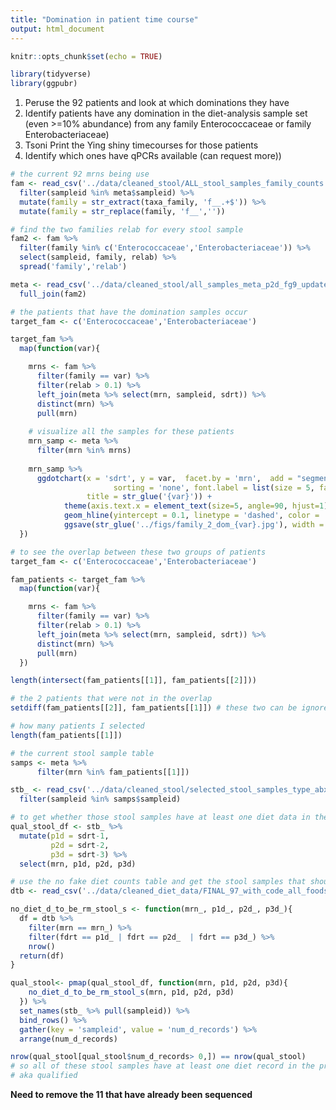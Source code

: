 ```yaml
---
title: "Domination in patient time course"
output: html_document
---
```


```r
knitr::opts_chunk$set(echo = TRUE)
```

```r
library(tidyverse)
library(ggpubr) 
```

1.	Peruse the 92 patients and look at which dominations they have
2.	Identify patients have any domination in the diet-analysis sample set (even >=10% abundance) from any family Enterococcaceae or family Enterobacteriaceae)
3.	Tsoni Print the Ying shiny timecourses for those patients
4.	Identify which ones have qPCRs available (can request more))

```r
# the current 92 mrns being use
fam <- read_csv('../data/cleaned_stool/ALL_stool_samples_family_counts.csv') %>% 
  filter(sampleid %in% meta$sampleid) %>% 
  mutate(family = str_extract(taxa_family, 'f__.+$')) %>% 
  mutate(family = str_replace(family, 'f__',''))

# find the two families relab for every stool sample
fam2 <- fam %>% 
  filter(family %in% c('Enterococcaceae','Enterobacteriaceae')) %>% 
  select(sampleid, family, relab) %>% 
  spread('family','relab')

meta <- read_csv('../data/cleaned_stool/all_samples_meta_p2d_fg9_updated.csv')  %>% 
  full_join(fam2)
```

```r
# the patients that have the domination samples occur
target_fam <- c('Enterococcaceae','Enterobacteriaceae')

target_fam %>% 
  map(function(var){

    mrns <- fam %>% 
      filter(family == var) %>% 
      filter(relab > 0.1) %>% 
      left_join(meta %>% select(mrn, sampleid, sdrt)) %>% 
      distinct(mrn) %>% 
      pull(mrn)
    
    # visualize all the samples for these patients
    mrn_samp <- meta %>% 
      filter(mrn %in% mrns)
    
    mrn_samp %>% 
      ggdotchart(x = 'sdrt', y = var,  facet.by = 'mrn',  add = "segments",
                       sorting = 'none', font.label = list(size = 5, face = "plain"),
                 title = str_glue('{var}')) +
            theme(axis.text.x = element_text(size=5, angle=90, hjust=1)) +
            geom_hline(yintercept = 0.1, linetype = 'dashed', color = 'red') +
            ggsave(str_glue('../figs/family_2_dom_{var}.jpg'), width = 15, height = 7)
  })
```

```r
# to see the overlap between these two groups of patients
target_fam <- c('Enterococcaceae','Enterobacteriaceae')

fam_patients <- target_fam %>% 
  map(function(var){

    mrns <- fam %>% 
      filter(family == var) %>% 
      filter(relab > 0.1) %>% 
      left_join(meta %>% select(mrn, sampleid, sdrt)) %>% 
      distinct(mrn) %>% 
      pull(mrn)
  }) 

length(intersect(fam_patients[[1]], fam_patients[[2]]))

# the 2 patients that were not in the overlap  
setdiff(fam_patients[[2]], fam_patients[[1]]) # these two can be ignored doesn't reach the requirement 

# how many patients I selected
length(fam_patients[[1]])
```
```r
# the current stool sample table 
samps <- meta %>% 
      filter(mrn %in% fam_patients[[1]])

stb_ <- read_csv('../data/cleaned_stool/selected_stool_samples_type_abx.csv') %>% 
  filter(sampleid %in% samps$sampleid)
```

```r
# to get whether those stool samples have at least one diet data in the previous three days 
qual_stool_df <- stb_ %>% 
  mutate(p1d = sdrt-1,
         p2d = sdrt-2,
         p3d = sdrt-3) %>% 
  select(mrn, p1d, p2d, p3d)

# use the no fake diet counts table and get the stool samples that should be removed -- not even one day
dtb <- read_csv('../data/cleaned_diet_data/FINAL_97_with_code_all_foods_drt_with_EN_finalized.csv')

no_diet_d_to_be_rm_stool_s <- function(mrn_, p1d_, p2d_, p3d_){
  df = dtb %>% 
    filter(mrn == mrn_) %>% 
    filter(fdrt == p1d_ | fdrt == p2d_  | fdrt == p3d_) %>% 
    nrow()
  return(df)
}

qual_stool<- pmap(qual_stool_df, function(mrn, p1d, p2d, p3d){
    no_diet_d_to_be_rm_stool_s(mrn, p1d, p2d, p3d)
  }) %>% 
  set_names(stb_ %>% pull(sampleid)) %>% 
  bind_rows() %>% 
  gather(key = 'sampleid', value = 'num_d_records') %>% 
  arrange(num_d_records) 

nrow(qual_stool[qual_stool$num_d_records> 0,]) == nrow(qual_stool)
# so all of these stool samples have at least one diet record in the previous three days 
# aka qualified 
```
  
**Need to remove the 11 that have already been sequenced **